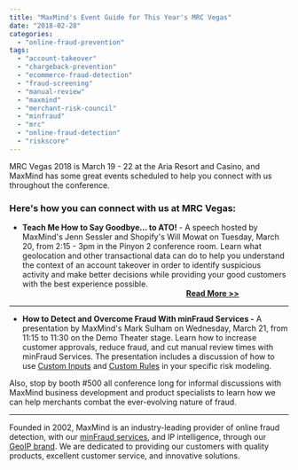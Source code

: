 ```yaml
---
title: "MaxMind's Event Guide for This Year's MRC Vegas"
date: "2018-02-28"
categories: 
  - "online-fraud-prevention"
tags: 
  - "account-takeover"
  - "chargeback-prevention"
  - "ecommerce-fraud-detection"
  - "fraud-screening"
  - "manual-review"
  - "maxmind"
  - "merchant-risk-council"
  - "minfraud"
  - "mrc"
  - "online-fraud-detection"
  - "riskscore"
---
```


MRC Vegas 2018 is March 19 - 22 at the Aria Resort and Casino, and MaxMind has some great events scheduled to help you connect with us throughout the conference.

### **Here's how you can connect with us at MRC Vegas:**

- **Teach Me How to Say Goodbye... to ATO!** - A speech hosted by MaxMind's Jenn Sessler and Shopify's Will Mowat on Tuesday, March 20, from 2:15 - 3pm in the Pinyon 2 conference room. Learn what geolocation and other transactional data can do to help you understand the context of an account takeover in order to identify suspicious activity and make better decisions while providing your good customers with the best experience possible.                                                                                                                                           [**Read More >>**](https://blog.maxmind.com/2018/01/24/maxmind-and-shopify-to-speak-about-account-takeover-at-mrc-vegas/#more-359)

* * *

- **How to Detect and Overcome Fraud With minFraud Services -** A presentation by MaxMind's Mark Sulham on Wednesday, March 21, from 11:15 to 11:30 on the Demo Theater stage. Learn how to increase customer approvals, reduce fraud, and cut manual review times with minFraud Services. The presentation includes a discussion of how to use [Custom Inputs](https://www.maxmind.com/en/minfraud-custom-inputs) and [Custom Rules](https://www.maxmind.com/en/minfraud-custom-rules) in your specific risk modeling.

Also, stop by booth #500 all conference long for informal discussions with MaxMind business development and product specialists to learn how we can help merchants combat the ever-evolving nature of fraud.

* * *

Founded in 2002, MaxMind is an industry-leading provider of online fraud detection, with our [minFraud services](https://www.maxmind.com/en/minfraud-services), and IP intelligence, through our [GeoIP brand](https://www.maxmind.com/en/geoip2-services-and-databases). We are dedicated to providing our customers with quality products, excellent customer service, and innovative solutions.
